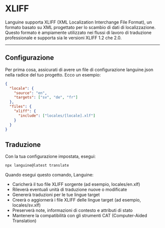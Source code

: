 # XLIFF

Languine supporta XLIFF (XML Localization Interchange File Format), un formato basato su XML progettato per lo scambio di dati di localizzazione. Questo formato è ampiamente utilizzato nei flussi di lavoro di traduzione professionale e supporta sia le versioni XLIFF 1.2 che 2.0.

---

## Configurazione

Per prima cosa, assicurati di avere un file di configurazione languine.json nella radice del tuo progetto. Ecco un esempio:

```json
{
  "locale": {
    "source": "en",
    "targets": ["sv", "de", "fr"]
  },
  "files": {
    "xliff": {
      "include": ["locales/[locale].xlf"]
    }
  }
}
```

## Traduzione

Con la tua configurazione impostata, esegui:

```bash
npx languine@latest translate
```

Quando esegui questo comando, Languine:

- Caricherà il tuo file XLIFF sorgente (ad esempio, locales/en.xlf)
- Rileverà eventuali unità di traduzione nuove o modificate
- Genererà traduzioni per le tue lingue target
- Creerà o aggiornerà i file XLIFF delle lingue target (ad esempio, locales/sv.xlf)
- Preserverà note, informazioni di contesto e attributi di stato
- Mantenere la compatibilità con gli strumenti CAT (Computer-Aided Translation)
